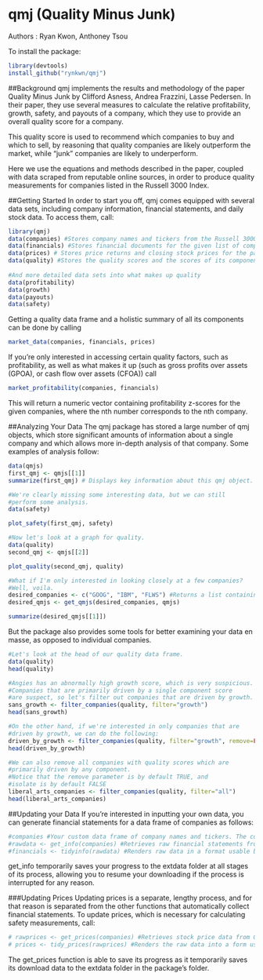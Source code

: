# qmj (Quality Minus Junk)
Authors : Ryan Kwon, Anthoney Tsou

To install the package:

```r
library(devtools)
install_github("rynkwn/qmj")
```

##Background
qmj implements the results and methodology of the paper Quality Minus Junk by Clifford Asness, Andrea Frazzini, Lasse Pedersen. In their paper, they use several measures to calculate the relative profitability, growth, safety, and payouts of a company, which they use to provide an overall quality score for a company.

This quality score is used to recommend which companies to buy and which to sell, by reasoning that quality companies are likely outperform the market, while "junk" companies are likely to underperform.

Here we use the equations and methods described in the paper, coupled with data scraped from reputable online sources, in order to produce quality measurements for companies listed in the Russell 3000 Index.

##Getting Started
In order to start you off, qmj comes equipped with several data sets, including company information, financial statements, and daily stock data. To access them, call:

```r
library(qmj)
data(companies) #Stores company names and tickers from the Russell 3000 index
data(financials) #Stores financial documents for the given list of companies.
data(prices) # Stores price returns and closing stock prices for the past two years.
data(quality) #Stores the quality scores and the scores of its components.
  
#And more detailed data sets into what makes up quality
data(profitability)
data(growth)
data(payouts)
data(safety)
```

Getting a quality data frame and a holistic summary of all its components can be done by calling

```r
market_data(companies, financials, prices)
```

If you're only interested in accessing certain quality factors, such as profitability, as well as what makes it up (such as gross profits over assets (GPOA), or cash flow over assets (CFOA)) call

```r
market_profitability(companies, financials)
```

This will return a numeric vector containing profitability z-scores for the given companies, where the nth number corresponds to the nth company. 

##Analyzing Your Data
The qmj package has stored a large number of qmj objects, which store significant amounts of information about a single company and which allows more in-depth analysis of that company. Some examples of analysis follow:

```r
data(qmjs)
first_qmj <- qmjs[[1]]
summarize(first_qmj) # Displays key information about this qmj object.

#We're clearly missing some interesting data, but we can still 
#perform some analysis.
data(safety)

plot_safety(first_qmj, safety)

#Now let's look at a graph for quality.
data(quality)
second_qmj <- qmjs[[2]]

plot_quality(second_qmj, quality)

#What if I'm only interested in looking closely at a few companies? 
#Well, voila.
desired_companies <- c("GOOG", "IBM", "FLWS") #Returns a list containing the given qmj objects in order.
desired_qmjs <- get_qmjs(desired_companies, qmjs) 

summarize(desired_qmjs[[1]])
```

But the package also provides some tools for better examining your data en masse, as opposed to individual companies.

```r
#Let's look at the head of our quality data frame.
data(quality)
head(quality)

#Angies has an abnormally high growth score, which is very suspicious.
#Companies that are primarily driven by a single component score 
#are suspect, so let's filter out companies that are driven by growth.
sans_growth <- filter_companies(quality, filter="growth")
head(sans_growth)

#On the other hand, if we're interested in only companies that are 
#driven by growth, we can do the following:
driven_by_growth <- filter_companies(quality, filter="growth", remove=FALSE, isolate=TRUE)
head(driven_by_growth)

#We can also remove all companies with quality scores which are 
#primarily driven by any component.
#Notice that the remove parameter is by default TRUE, and 
#isolate is by default FALSE
liberal_arts_companies <- filter_companies(quality, filter="all")
head(liberal_arts_companies)
```
  
##Updating your Data
If you're interested in inputting your own data, you can generate financial statements for a data frame of companies as follows:

```r
#companies #Your custom data frame of company names and tickers. The column name for tickers must be "ticker"
#rawdata <- get_info(companies) #Retrieves raw financial statements from google finance through the quantmod package.
#financials <- tidyinfo(rawdata) #Renders raw data in a format usable by other functions in this package.
```

get_info temporarily saves your progress to the extdata folder at all stages of its process, allowing you to resume your downloading if the process is interrupted for any reason.

###Updating Prices
Updating prices is a separate, lengthy process, and for that reason is separated from the other functions that automatically collect financial statements. To update prices, which is necessary for calculating safety measurements, call:

```r
# rawprices <- get_prices(companies) #Retrieves stock price data from Google Finance for listed companies for the past two years. Also saves data from the S&P 500, retrieved from Yahoo Finance.
# prices <- tidy_prices(rawprices) #Renders the raw data into a form usable by other functions in this package.
```

The get_prices function is able to save its progress as it temporarily saves its download data to the extdata folder in the package's folder.